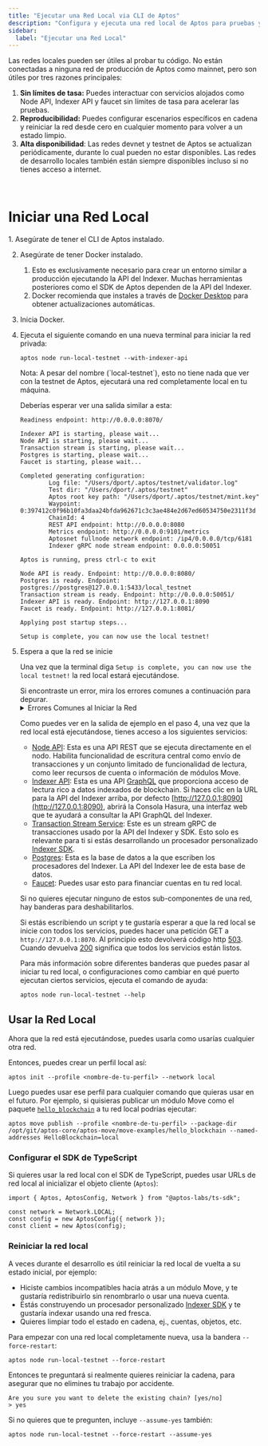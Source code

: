 ```yaml
---
title: "Ejecutar una Red Local via CLI de Aptos"
description: "Configura y ejecuta una red local de Aptos para pruebas y desarrollo con Docker, incluyendo Node API, Indexer API y servicios de faucet."
sidebar:
  label: "Ejecutar una Red Local"
---
```



Las redes locales pueden ser útiles al probar tu código. No están conectadas a ninguna red de producción de Aptos como mainnet, pero son útiles por tres razones principales:

1. **Sin límites de tasa:** Puedes interactuar con servicios alojados como Node API, Indexer API y faucet sin límites de tasa para acelerar las pruebas.
2. **Reproducibilidad:** Puedes configurar escenarios específicos en cadena y reiniciar la red desde cero en cualquier momento para volver a un estado limpio.
3. **Alta disponibilidad**: Las redes devnet y testnet de Aptos se actualizan periódicamente, durante lo cual pueden no estar disponibles. Las redes de desarrollo locales también están siempre disponibles incluso si no tienes acceso a internet.

<br />

# Iniciar una Red Local

<Steps>
  1. Asegúrate de tener el CLI de Aptos instalado.

  2. Asegúrate de tener Docker instalado.

     1. Esto es exclusivamente necesario para crear un entorno similar a producción ejecutando la API del Indexer. Muchas herramientas posteriores como el SDK de Aptos dependen de la API del Indexer.
     2. Docker recomienda que instales a través de [Docker Desktop](https://www.docker.com/products/docker-desktop/) para obtener actualizaciones automáticas.

  3. Inicia Docker.

  4. Ejecuta el siguiente comando en una nueva terminal para iniciar la red privada:

     ```shellscript filename="Terminal"
     aptos node run-local-testnet --with-indexer-api
     ```

     <Aside type="caution">
       Nota: A pesar del nombre (`local-testnet`), esto no tiene nada que ver con la testnet de Aptos, ejecutará una red completamente local en tu máquina.
     </Aside>

     Deberías esperar ver una salida similar a esta:

     ```shellscript filename="Terminal"
     Readiness endpoint: http://0.0.0.0:8070/

     Indexer API is starting, please wait...
     Node API is starting, please wait...
     Transaction stream is starting, please wait...
     Postgres is starting, please wait...
     Faucet is starting, please wait...

     Completed generating configuration:
             Log file: "/Users/dport/.aptos/testnet/validator.log"
             Test dir: "/Users/dport/.aptos/testnet"
             Aptos root key path: "/Users/dport/.aptos/testnet/mint.key"
             Waypoint: 0:397412c0f96b10fa3daa24bfda962671c3c3ae484e2d67ed60534750e2311f3d
             ChainId: 4
             REST API endpoint: http://0.0.0.0:8080
             Metrics endpoint: http://0.0.0.0:9101/metrics
             Aptosnet fullnode network endpoint: /ip4/0.0.0.0/tcp/6181
             Indexer gRPC node stream endpoint: 0.0.0.0:50051

     Aptos is running, press ctrl-c to exit

     Node API is ready. Endpoint: http://0.0.0.0:8080/
     Postgres is ready. Endpoint: postgres://postgres@127.0.0.1:5433/local_testnet
     Transaction stream is ready. Endpoint: http://0.0.0.0:50051/
     Indexer API is ready. Endpoint: http://127.0.0.1:8090
     Faucet is ready. Endpoint: http://127.0.0.1:8081/

     Applying post startup steps...

     Setup is complete, you can now use the local testnet!
     ```

  5. Espera a que la red se inicie

     Una vez que la terminal diga `Setup is complete, you can now use the local testnet!` la red local estará ejecutándose.

     <Aside type="caution">
       Si encontraste un error, mira los errores comunes a continuación para depurar.
     </Aside>

     <details>
       <summary>Errores Comunes al Iniciar la Red</summary>

       ### Dirección Ya en Uso

       ```shellscript filename="Terminal"
       panicked at 'error binding to 0.0.0.0:8080: error creating server listener: Address already in use (os error 48)'
       ```

       Esto significa que uno de los puertos necesarios por la red local ya está siendo usado por otro proceso.

       Para arreglar esto en sistemas Unix, puedes:

       1. Identificar el nombre y PID del proceso ejecutando `lsof -i :8080`.
       2. Ejecutar `kill <pid>` una vez que conozcas el PID para liberar ese puerto.

       ### Error de demasiados archivos abiertos

       ```shellscript filename="Terminal"
       panicked at crates/aptos/src/node/local_testnet/logging.rs:64:10:
       called \`Result::unwrap()\` on an \`Err\` value: Os { code: 24, kind: Uncategorized, message: \"Too many open files\" }
       ```

       Esto significa que había demasiados archivos abiertos en tu sistema. En muchos sistemas Unix puedes aumentar el número máximo de archivos abiertos agregando algo como esto a tu `.zshrc`:

       ```shellscript filename="Terminal"
       ulimit -n 1048576
       ```

       ### Docker no está disponible

       ```shellscript filename="Terminal"
       Unexpected error: Failed to apply pre-run steps for Postgres: Docker is not available, confirm it is installed and running. On Linux you may need to use sudo
       ```

       Para depurar esto, prueba las siguientes soluciones:

       1. Asegúrate de tener docker instalado ejecutando `docker --version`.
       2. Asegúrate de que el daemon de Docker esté ejecutándose ejecutando `docker info` (si esto da error diciendo `Cannot connect to the Docker daemon` Docker NO está ejecutándose).
       3. Asegúrate de que el socket para conectar a Docker esté presente en tu máquina en la ubicación predeterminada. Por ejemplo, en sistemas Unix `/var/run/docker.sock` debería existir.
          1. Si ese archivo no existe, abre Docker Desktop y habilita `Settings -> Advanced -> Allow the default Docker socket to be used`.
          2. O, puedes encontrar dónde está el socket de Docker ejecutando `docker context inspect | grep Host`, luego enlaza simbólicamente esa ubicación a la ubicación predeterminada ejecutando `sudo ln -s /Users/dport/.docker/run/docker.sock /var/run/docker.sock`
     </details>

     Como puedes ver en la salida de ejemplo en el paso 4, una vez que la red local está ejecutándose, tienes acceso a los siguientes servicios:

     - [Node API](/es/build/apis/fullnode-rest-api): Esta es una API REST que se ejecuta directamente en el nodo. Habilita funcionalidad de escritura central como envío de transacciones y un conjunto limitado de funcionalidad de lectura, como leer recursos de cuenta o información de módulos Move.
     - [Indexer API](/es/build/indexer/indexer-api): Esta es una API [GraphQL](https://graphql.org/) que proporciona acceso de lectura rico a datos indexados de blockchain. Si haces clic en la URL para la API del Indexer arriba, por defecto [http://127.0.0.1:8090](http://127.0.0.1:8090), abrirá la Consola Hasura, una interfaz web que te ayudará a consultar la API GraphQL del Indexer.
     - [Transaction Stream Service](/es/build/indexer/txn-stream): Este es un stream gRPC de transacciones usado por la API del Indexer y SDK. Esto solo es relevante para ti si estás desarrollando un procesador personalizado [Indexer SDK](/es/build/indexer/indexer-sdk).
     - [Postgres](https://www.postgresql.org/): Esta es la base de datos a la que escriben los procesadores del Indexer. La API del Indexer lee de esta base de datos.
     - [Faucet](/es/build/apis/faucet-api): Puedes usar esto para financiar cuentas en tu red local.

     Si no quieres ejecutar ninguno de estos sub-componentes de una red, hay banderas para deshabilitarlos.

     Si estás escribiendo un script y te gustaría esperar a que la red local se inicie con todos los servicios, puedes hacer una petición GET a `http://127.0.0.1:8070`. Al principio esto devolverá código http [503](https://developer.mozilla.org/en-US/docs/Web/HTTP/Status/503). Cuando devuelva [200](https://developer.mozilla.org/en-US/docs/Web/HTTP/Status/200) significa que todos los servicios están listos.

     Para más información sobre diferentes banderas que puedes pasar al iniciar tu red local, o configuraciones como cambiar en qué puerto ejecutan ciertos servicios, ejecuta el comando de ayuda:

     ```shellscript filename="Terminal"
     aptos node run-local-testnet --help
     ```
</Steps>

## Usar la Red Local

Ahora que la red está ejecutándose, puedes usarla como usarías cualquier otra red.

Entonces, puedes crear un perfil local así:

```shellscript filename="Terminal"
aptos init --profile <nombre-de-tu-perfil> --network local
```

Luego puedes usar ese perfil para cualquier comando que quieras usar en el futuro. Por ejemplo, si quisieras publicar un módulo Move como el paquete [`hello_blockchain`](https://github.com/aptos-labs/aptos-core/tree/main/aptos-move/move-examples/hello_blockchain) a tu red local podrías ejecutar:

```shellscript filename="Terminal"
aptos move publish --profile <nombre-de-tu-perfil> --package-dir /opt/git/aptos-core/aptos-move/move-examples/hello_blockchain --named-addresses HelloBlockchain=local
```

### Configurar el SDK de TypeScript

Si quieres usar la red local con el SDK de TypeScript, puedes usar URLs de red local al inicializar el objeto cliente (`Aptos`):

```tsx
import { Aptos, AptosConfig, Network } from "@aptos-labs/ts-sdk";

const network = Network.LOCAL;
const config = new AptosConfig({ network });
const client = new Aptos(config);
```

### Reiniciar la red local

A veces durante el desarrollo es útil reiniciar la red local de vuelta a su estado inicial, por ejemplo:

- Hiciste cambios incompatibles hacia atrás a un módulo Move, y te gustaría redistribuirlo sin renombrarlo o usar una nueva cuenta.
- Estás construyendo un procesador personalizado [Indexer SDK](/es/build/indexer/indexer-sdk) y te gustaría indexar usando una red fresca.
- Quieres limpiar todo el estado en cadena, ej., cuentas, objetos, etc.

Para empezar con una red local completamente nueva, usa la bandera `--force-restart`:

```shellscript filename="Terminal"
aptos node run-local-testnet --force-restart
```

Entonces te preguntará si realmente quieres reiniciar la cadena, para asegurar que no elimines tu trabajo por accidente.

```shellscript filename="Terminal"
Are you sure you want to delete the existing chain? [yes/no]
> yes
```

Si no quieres que te pregunten, incluye `--assume-yes` también:

```shellscript filename="Terminal"
aptos node run-local-testnet --force-restart --assume-yes
```
